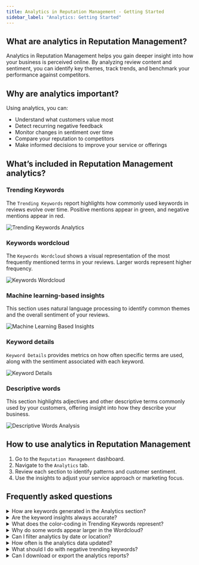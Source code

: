 ```yaml
---
title: Analytics in Reputation Management - Getting Started
sidebar_label: "Analytics: Getting Started"
---
```


## What are analytics in Reputation Management?

Analytics in Reputation Management helps you gain deeper insight into how your business is perceived online. By analyzing review content and sentiment, you can identify key themes, track trends, and benchmark your performance against competitors.

## Why are analytics important?

Using analytics, you can:

- Understand what customers value most
- Detect recurring negative feedback
- Monitor changes in sentiment over time
- Compare your reputation to competitors
- Make informed decisions to improve your service or offerings

## What’s included in Reputation Management analytics?

### Trending Keywords

The `Trending Keywords` report highlights how commonly used keywords in reviews evolve over time. Positive mentions appear in green, and negative mentions appear in red.

![Trending Keywords Analytics](./img/trending-keywords.png)

### Keywords wordcloud

The `Keywords Wordcloud` shows a visual representation of the most frequently mentioned terms in your reviews. Larger words represent higher frequency.

![Keywords Wordcloud](./img/keywords-wordcloud.png)

### Machine learning-based insights

This section uses natural language processing to identify common themes and the overall sentiment of your reviews.

![Machine Learning Based Insights](./img/mlb-insights.png)

### Keyword details

`Keyword Details` provides metrics on how often specific terms are used, along with the sentiment associated with each keyword.

![Keyword Details](./img/keyword-details.png)

### Descriptive words

This section highlights adjectives and other descriptive terms commonly used by your customers, offering insight into how they describe your business.

![Descriptive Words Analysis](./img/descriptive-words.png)

## How to use analytics in Reputation Management

1. Go to the `Reputation Management` dashboard.
2. Navigate to the `Analytics` tab.
3. Review each section to identify patterns and customer sentiment.
4. Use the insights to adjust your service approach or marketing focus.

## Frequently asked questions 

<details>
<summary>How are keywords generated in the Analytics section?</summary>

Keywords are identified automatically using Google's machine learning algorithm. The system analyzes entire reviews to determine key topics and sentiment without manual keyword input.
</details>

<details>
<summary>Are the keyword insights always accurate?</summary>

The machine learning model improves over time but may occasionally misinterpret phrasing or context. Some inaccuracies are possible.
</details>

<details>
<summary>What does the color-coding in Trending Keywords represent?</summary>

Green indicates a positive sentiment tied to a keyword, while red indicates a negative sentiment.
</details>

<details>
<summary>Why do some words appear larger in the Wordcloud?</summary>

Larger words are mentioned more frequently in customer reviews.
</details>

<details>
<summary>Can I filter analytics by date or location?</summary>

Filtering options depend on the configuration of your Reputation Management dashboard. Check for filters at the top of the analytics page.
</details>

<details>
<summary>How often is the analytics data updated?</summary>

Review analytics update automatically as new reviews are collected and processed.
</details>

<details>
<summary>What should I do with negative trending keywords?</summary>

Use them to identify common concerns and take corrective action to improve customer experience.
</details>

<details>
<summary>Can I download or export the analytics reports?</summary>

Availability of export features may vary. Look for a download or export button within the Analytics tab.
</details>
